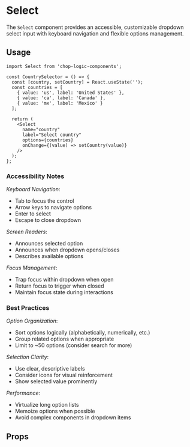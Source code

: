 
<Meta of={Select} title='Select' />

# Select

The `Select` component provides an accessible, customizable dropdown select input with keyboard navigation and flexible options management.

## Usage

```tsx
import Select from 'chop-logic-components';

const CountrySelector = () => {
  const [country, setCountry] = React.useState('');
  const countries = [
    { value: 'us', label: 'United States' },
    { value: 'ca', label: 'Canada' },
    { value: 'mx', label: 'Mexico' }
  ];

  return (
    <Select
      name="country"
      label="Select country"
      options={countries}
      onChange={(value) => setCountry(value)}
    />
  );
};
```

### Accessibility Notes

_Keyboard Navigation_:
  - Tab to focus the control
  - Arrow keys to navigate options
  - Enter to select
  - Escape to close dropdown

_Screen Readers_:
  - Announces selected option
  - Announces when dropdown opens/closes
  - Describes available options

_Focus Management_:
  - Trap focus within dropdown when open
  - Return focus to trigger when closed
  - Maintain focus state during interactions

### Best Practices

_Option Organization_:
  - Sort options logically (alphabetically, numerically, etc.)
  - Group related options when appropriate
  - Limit to ~50 options (consider search for more)

_Selection Clarity_:
  - Use clear, descriptive labels
  - Consider icons for visual reinforcement
  - Show selected value prominently

_Performance_:
  - Virtualize long option lists
  - Memoize options when possible
  - Avoid complex components in dropdown items

## Props

<Controls />
